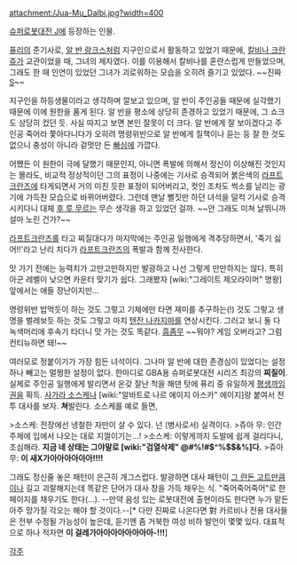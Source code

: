 attachment:/Jua-Mu_Dalbi.jpg?width=400

[[슈퍼로봇대전 J]]에 등장하는 인물.

[[퓨리]]의 준기사로, [[알 반 랑크스]]처럼 지구인으로서 활동하고 있었기 때문에, [[칼비나 크란쥬]]가 교관이었을 때, 그녀의 제자였다. 이를 이용해서 칼비나를 혼란스럽게 만들었으며, 그래도 한 때 인연이 있었던 그녀가 괴로워하는 모습을 오히려 즐기고 있었다. ~~진짜 [[S]]~~

지구인을 하등생물이라고 생각하며 깔보고 있으며, 알 반이 주인공들 때문에 실각했기 때문에 이에 원한을 품게 된다. 알 반을 평소에 상당히 존경하고 있었기 때문에, 그 쇼크도 상당히 컸던 듯. 사실 따지고 보면 본인 잘못이 더 크다. 알 반에게 잘 보이겠다고 주인공 죽어라 쫓아다니다가 오히려 명령위반으로 알 반에게 질책이나 듣는 등 잘 한 것도 없으니 충성이 아니라 겉멋만 든 [[빠]]심에 가깝다. 

어쨌든 이 원한이 극에 달했기 때문인지, 아니면 폭발에 의해서 정신이 이상해진 것인지는 몰라도, 비교적 정상적이던 그의 표정이 나중에는 기사로 승격되어 붉은색의 [[라프트크란즈]]에 타게되면서 거의 미친 듯한 표정이 되어버리고, 컷인 조차도 썩소를 날리는 광기에 가득찬 모습으로 바뀌어버렸다. 그런데 맨날 뻘짓만 하던 녀석을 덜컥 기사로 승격시키다니 대체 [[후 루 무르]]는 무슨 생각을 하고 있었던 걸까. ~~안 그래도 미쳐 날뛰니까 설마 노린 건가?~~

[[라프트크란즈]]를 타고 찌질대다가 마지막에는 주인공 일행에게 격추당하면서, '죽기 싫어!!'라고 난리 치다가 [[라프트크란즈]]의 폭발과 함께 전사한다. 

맛 가기 전에는 능력치가 고만고만하지만 발광하고 나선 그렇게 만만하지는 않다. 특히 아군 레벨이 낮으면 카운터 맞기가 쉽다. 그래봤자 [wiki:"그레이트 제오라이머" 명왕] 앞에서는 애들 장난이지만... 

명령위반 밥먹듯이 하는 것도 그렇고 기체에만 타면 재미를 추구하는(!) 것도 그렇고 생명을 벌레보듯 하는 것도 그렇고 마치 [[텐잔 나카지마]]를 연상시킨다. 그러고 보니 둘 다 녹색머리에 후속기 타더니 맛 가는 것도 똑같다. [[흠좀무]] ~~뭐야? 게임 오버라고? 그럼 컨티뉴하면 돼!~~

여러모로 정붙이기가 가장 힘든 녀석이다. 그나마 알 반에 대한 존경심이 있었다는 설정 하나 빼고는 멀쩡한 설정이 없다. 한마디로 GBA용 슈퍼로봇대전 시리즈 최강의 '''찌질이'''. 실제로 주인공 일행에게 발리면서 온갖 잘난 척을 해댄 탓에 퓨리 중 유일하게 [[평생까임권]]을 획득. [[사가라 소스케]]나 [wiki:"알바트로 나르 에이지 아스카" 에이지]랑 붙여서 전투 대사를 보자. '''쳐'''발린다. 소스케를 예로 들면, 

>소스케: 전장에선 냉철한 자만이 살 수 있다. 넌 (병사로서) 실격이다.
>쥬아 무: 인간 주제에 입에서 나오는 대로 지껄이기는...!
>소스케: 이렇게까지 도발에 쉽게 걸리다니, 조심해라. '''지금 네 상태는 그야말로 [wiki:"검열삭제" @#%!#$^%$$&%]다.'''
>쥬아 무: '''이 새X가아아아아아아!!!!'''

그래도 정신줄 놓은 패턴이 은근히 개그스럽다. 발광하면 대사 패턴이 [[그 란돈 고트]]만큼이나 길고 괴랄해지는데 똑같은 단어가 대사 창을 가득 채우는 식. "죽어죽어죽어"로 한 페이지를 채우기도 한다(...). --만약 음성 있는 로봇대전에 출현이라도 한다면 누가 맡든 아주 망가질 각오는 해야 할 것이다.--[* 다만 진짜로 나온다면 對 카르비나 전용 대사들은 전부 수정될 가능성이 높은데, 듣기엔 좀 거북한 여성 비하 발언이 몇몇 있다. 대표적으로 하나 적자면 '''이 걸레가아아아아아아아아-!!!''']

[[각주]]
